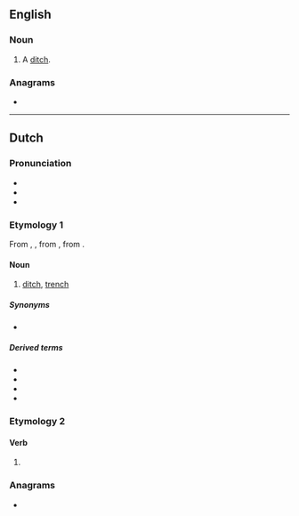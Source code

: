 ==English==

===Noun===
{{en-noun}}

# {{lb|en|South Africa}} A [[ditch]].

===Anagrams===
* {{anagrams|en|a=loost|loots|lotos|sotol|stool|tools|tosol}}

----

==Dutch==
{{wikipedia|lang=nl}}

===Pronunciation===
* {{IPA|nl|/sloːt/}}
* {{audio|nl|Nl-sloot.ogg|Audio}}
* {{rhymes|nl|oːt}}

===Etymology 1===
From {{inh|nl|dum|slote}}, {{m|dum|sloot}}, from {{inh|nl|odt|*slōt}}, from {{inh|nl|gem-pro|*slautaz}}.

====Noun====
{{nl-noun|f|-en|slootje}}

# [[ditch]], [[trench]]

=====Synonyms=====
* {{l|nl|greppel}}

=====Derived terms=====
* {{l|nl|slootwater}}
* {{l|nl|in zeven sloten tegelijk lopen}}
* {{l|nl|geen oude koeien uit de sloot halen}}
* {{l|nl|met de hakken over de sloot}}

===Etymology 2===
{{nonlemma}}

====Verb====
{{head|nl|verb form}}

# {{nl-verb form of|n=sg|t=past|m=ind|sluiten}}

===Anagrams===
* {{l|nl|loost}}